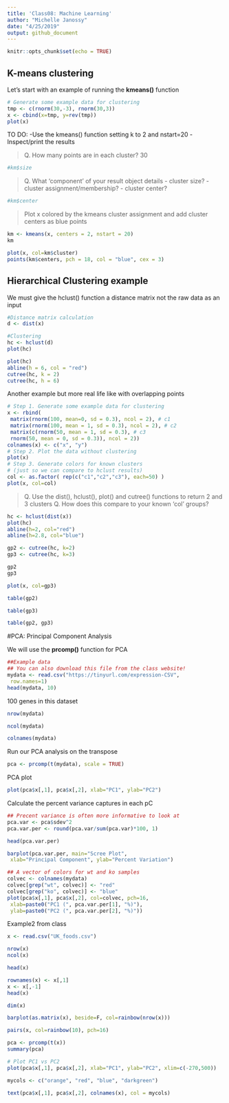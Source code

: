 ```yaml
---
title: 'Class08: Machine Learning'
author: "Michelle Janossy"
date: "4/25/2019"
output: github_document
---
```


```r
knitr::opts_chunk$set(echo = TRUE)
```

## K-means clustering

Let's start with an example of running the **kmeans()** function

```r
# Generate some example data for clustering
tmp <- c(rnorm(30,-3), rnorm(30,3))
x <- cbind(x=tmp, y=rev(tmp))
plot(x)
```
TO DO: 
-Use the kmeans() function setting k to 2 and nstart=20
-Inspect/print the results

> Q. How many points are in each cluster?
    30
    
```r
#km$size
```
    
> Q. What ‘component’ of your result object details
   - cluster size?
  - cluster assignment/membership?
  - cluster center?
  
```r
#km$center
```
  

> Plot x colored by the kmeans cluster assignment and
  add cluster centers as blue points

```r
km <- kmeans(x, centers = 2, nstart = 20)
km
```

```r
plot(x, col=km$cluster)
points(km$centers, pch = 18, col = "blue", cex = 3)
```

## Hierarchical Clustering example

We must give the hclust() function a distance matrix not the raw data as an input

```r
#Distance matrix calculation
d <- dist(x)

#Clustering 
hc <- hclust(d)
plot(hc)
```

```r
plot(hc)
abline(h = 6, col = "red")
cutree(hc, k = 2)
cutree(hc, h = 6)
```

Another example but more real life like with overlapping points

```r
# Step 1. Generate some example data for clustering
x <- rbind(
 matrix(rnorm(100, mean=0, sd = 0.3), ncol = 2), # c1
 matrix(rnorm(100, mean = 1, sd = 0.3), ncol = 2), # c2
 matrix(c(rnorm(50, mean = 1, sd = 0.3), # c3
 rnorm(50, mean = 0, sd = 0.3)), ncol = 2))
colnames(x) <- c("x", "y")
# Step 2. Plot the data without clustering
plot(x)
# Step 3. Generate colors for known clusters
# (just so we can compare to hclust results)
col <- as.factor( rep(c("c1","c2","c3"), each=50) )
plot(x, col=col)
```

> Q. Use the dist(), hclust(), plot() and cutree()
 functions to return 2 and 3 clusters
> Q. How does this compare to your known 'col' groups?

```r
hc <- hclust(dist(x))
plot(hc)
abline(h=2, col="red")
abline(h=2.8, col="blue")
```

```r
gp2 <- cutree(hc, k=2)
gp3 <- cutree(hc, k=3)

gp2
gp3
```

```r
plot(x, col=gp3)
```

```r
table(gp2)
```

```r
table(gp3)
```

```r
table(gp2, gp3)
```

#PCA: Principal Component Analysis

We will use the **prcomp()** function for PCA

```r
##Example data
## You can also download this file from the class website!
mydata <- read.csv("https://tinyurl.com/expression-CSV",
 row.names=1)
head(mydata, 10) 
```

100 genes in this dataset
```r
nrow(mydata)
```

```r
ncol(mydata)
```

```r
colnames(mydata)
```

Run our PCA analysis on the transpose 
```r
pca <- prcomp(t(mydata), scale = TRUE)
```


PCA plot
```r
plot(pca$x[,1], pca$x[,2], xlab="PC1", ylab="PC2") 
```

Calculate the percent variance captures in each pC

```r
## Precent variance is often more informative to look at
pca.var <- pca$sdev^2
pca.var.per <- round(pca.var/sum(pca.var)*100, 1)

head(pca.var.per)
```

```r
barplot(pca.var.per, main="Scree Plot",
 xlab="Principal Component", ylab="Percent Variation")
```

```r
## A vector of colors for wt and ko samples
colvec <- colnames(mydata)
colvec[grep("wt", colvec)] <- "red"
colvec[grep("ko", colvec)] <- "blue"
plot(pca$x[,1], pca$x[,2], col=colvec, pch=16,
 xlab=paste0("PC1 (", pca.var.per[1], "%)"),
 ylab=paste0("PC2 (", pca.var.per[2], "%)")) 
```

Example2 from class

```r
x <- read.csv("UK_foods.csv")

nrow(x)
ncol(x)
```

```r
head(x)
```

```r
rownames(x) <- x[,1]
x <- x[,-1]
head(x)
```

```r
dim(x)
```

```r
barplot(as.matrix(x), beside=F, col=rainbow(nrow(x)))
```

```r
pairs(x, col=rainbow(10), pch=16)
```

```r
pca <- prcomp(t(x))
summary(pca)
```

```r
# Plot PC1 vs PC2
plot(pca$x[,1], pca$x[,2], xlab="PC1", ylab="PC2", xlim=c(-270,500))

mycols <- c("orange", "red", "blue", "darkgreen")

text(pca$x[,1], pca$x[,2], colnames(x), col = mycols)
```






























